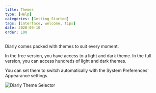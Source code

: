 ```yaml
---
title: Themes
type: [Help]
categories: [Getting Started]
tags: [interface, welcome, tips]
date: 2020-09-10
order: 100
---
```


Diarly comes packed with themes to suit every moment.

In the free version, you have access to a light and dark theme. In the full version, you can access hundreds of light and dark themes.

You can set them to switch automatically with the System Preferences' Appearance settings.


![Diarly Theme Selector](./theme-selector.png)